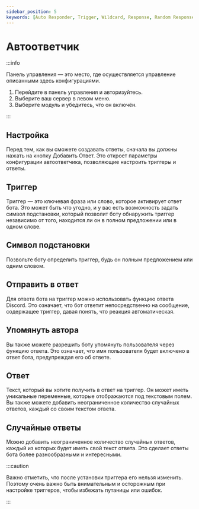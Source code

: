 ```yaml
---
sidebar_position: 5
keywords: [Auto Responder, Trigger, Wildcard, Response, Random Responses] 
---
```


# Автоответчик

:::info

Панель управления — это место, где осуществляется управление описанными здесь конфигурациями.

1. Перейдите в панель управления и авторизуйтесь. 
2. Выберите ваш сервер в левом меню.
3. Выберите модуль и убедитесь, что он включён. 

:::

## Настройка

Перед тем, как вы сможете создавать ответы, сначала вы должны нажать на кнопку Добавить Ответ. Это откроет параметры конфигурации автоответчика, позволяющие настроить триггеры и ответы.

## Триггер

Триггер — это ключевая фраза или слово, которое активирует ответ бота. Это может быть что угодно, и у вас есть возможность задать символ подстановки, который позволит боту обнаружить триггер независимо от того, находится ли он в полном предложении или в одном слове.

## Символ подстановки

Позвольте боту определить триггер, будь он полным предложением или одним словом.

## Отправить в ответ

Для ответа бота на триггер можно использовать функцию ответа Discord. Это означает, что бот ответит непосредственно на сообщение, содержащее триггер, давая понять, что реакция автоматическая.

## Упомянуть автора

Вы также можете разрешить боту упомянуть пользователя через функцию ответа. Это означает, что имя пользователя будет включено в ответ бота, предупреждая его об ответе.

## Ответ

Текст, который вы хотите получить в ответ на триггер. Он может иметь уникальные переменные, которые отображаются под текстовым полем. Вы также можете добавить неограниченное количество случайных ответов, каждый со своим текстом ответа.

## Случайные ответы

Можно добавить неограниченное количество случайных ответов, каждый из которых будет иметь свой текст ответа. Это сделает ответы бота более разнообразными и интересными.

:::caution

Важно отметить, что после установки триггера его нельзя изменить. Поэтому очень важно быть внимательным и осторожным при настройке триггеров, чтобы избежать путаницы или ошибок.

:::
